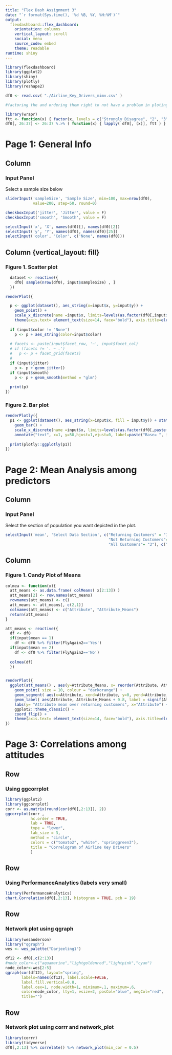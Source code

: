 ---
title: "Flex Dash Assignment 3"
date: "`r format(Sys.time(), '%d %B, %Y, %H:%M')`"
output: 
  flexdashboard::flex_dashboard:
    orientation: columns
    vertical_layout: scroll
    social: menu
    source_code: embed
    theme: readable
runtime: shiny
---

```{r setup, include=FALSE}
library(flexdashboard)
library(ggplot2)
library(shiny)
library(plotly)
library(reshape2)

```


```{r}
df0 <- read.csv( "./Airline_Key_Drivers_mimv.csv" )

#factoring the and ordering them right to not have a problem in ploting

library(wrapr)
ftt <- function(x) { factor(x, levels = c("Strongly Disagree", "2", "3", "4", "5", "6", "7", "8", "Strongly Agree"  ) ) }
df0[, 26:37] <- 26:37 %.>% ( function(x) { lapply( df0[, (x)], ftt ) } )  (.)
```

Page 1: General Info 
=======================================================================

Column {.sidebar} 
-----------------------------------------------------------------------

### Input Panel

Select a sample size below

```{r}
sliderInput('sampleSize', 'Sample Size', min=100, max=nrow(df0),
            value=200, step=50, round=0)

checkboxInput('jitter', 'Jitter', value = F)
checkboxInput('smooth', 'Smooth', value = F)

selectInput('x', 'X', names(df0)[], names(df0)[2])
selectInput('y', 'Y', names(df0), names(df0)[25])
selectInput('color', 'Color', c('None', names(df0)))

```


Column {vertical_layout: fill}
-----------------------------------------------------------------------
### Figure 1. Scatter plot

```{r}
  dataset <- reactive({
    df0[ sample(nrow(df0), input$sampleSize) , ]
  })
```

```{r}
renderPlot({

  p <- ggplot(dataset(), aes_string(x=input$x, y=input$y)) +
    geom_point() + 
    scale_x_discrete(name =input$x, limits=levels(as.factor(df0[,input$x]))) +
    theme(axis.text= element_text(size=14, face="bold"), axis.title=element_text(size=14, face="bold")) 
  
  if (input$color != 'None')
    p <- p + aes_string(color=input$color)
  
  # facets <- paste(input$facet_row, '~', input$facet_col)
  # if (facets != '. ~ .')
  #   p <- p + facet_grid(facets)
  # 
  if (input$jitter)
    p <- p + geom_jitter()
  if (input$smooth)
    p <- p + geom_smooth(method = "glm")
  
  print(p)
})
```


### Figure 2. Bar plot

```{r}
renderPlotly({
  p1 <- ggplot(dataset(), aes_string(x=input$x, fill = input$y)) + stat_count(width = .2) +
    geom_bar() +
    scale_x_discrete(name =input$x, limits=levels(as.factor(df0[,paste(input$x)])))+
    annotate("text", x=1, y=50,hjust=1,vjust=0, label=paste("Base= ", input$sampleSize),  size=4)
  
  print(plotly::ggplotly(p1))
})
```

Page 2: Mean Analysis among predictors
=======================================================================

Column {.sidebar}
-----------------------------------------------------------------------

### Input Panel

Select the section of population you want depicted in the plot.

```{r}

selectInput('mean', 'Select Data Section', c("Returning Customers" = "1",
                                             "Not Returning Customers"= "2",
                                             "All Customers"= "3"), c("All Customers"))

```


Column {data-width=200}
-----------------------------------------------------------------------
### Figure 1. Candy Plot of Means

```{r, echo=F}

colmea <- function(x){
  att_means <- as.data.frame( colMeans( x[2:13]) )
  att_means[2] <- row.names(att_means)
  rownames(att_means) <- c()
  att_means <- att_means[, c(2,1)]
  colnames(att_means) <- c("Attribute", "Attribute_Means")
  return(att_means)
}

att_means <- reactive({
  df <- df0
  if(input$mean == 1)
    df <- df0 %>% filter(FlyAgain2=='Yes')
  if(input$mean == 2)
    df <- df0 %>% filter(FlyAgain2=='No')
  
  colmea(df)
  })



```

```{r}
renderPlot({
  ggplot(att_means() , aes(y=Attribute_Means, x= reorder(Attribute, Attribute_Means)     )) + 
    geom_point( size = 10, colour = "darkorange") +
    geom_segment( aes(x=Attribute, xend=Attribute, y=0, yend=Attribute_Means) , size = 1.8, colour="turquoise") +
    geom_label( aes(Attribute, Attribute_Means + 0.8, label = signif(Attribute_Means, 2)), colour = "black", nudge_x = 0.15, size = 5) +
    labs(y= "Attribute mean over returning customers", x="Attribute") +
    ggplot2::theme_classic() + 
    coord_flip() +
    theme(axis.text= element_text(size=14, face="bold"), axis.title=element_text(size=14, face="bold"))
})
```


Page 3: Correlations among attitudes {data-orientation=rows}
=======================================================================

Row { }
-----------------------------------------------------------------------

### Using ggcorrplot

```{r fig.width=9, fig.height=9}
library(ggplot2)
library(ggcorrplot)
corr <- as.matrix(round(cor(df0[,2:13]), 2))
ggcorrplot(corr ,
           hc.order = TRUE,
           lab = TRUE,
           type = "lower",
           lab_size = 3,
           method = "circle",
           colors = c("tomato2", "white", "springgreen3"),
           title = "Correlogram of Airline Key Drivers"
           )
```

Row { }
-----------------------------------------------------------------------

### Using PerformanceAnalytics (labels very small)

```{r fig.width=12, fig.height=12}
library(PerformanceAnalytics)
chart.Correlation(df0[,2:13], histogram = TRUE, pch = 19)
```

Row { }
-----------------------------------------------------------------------

### Network plot using qgraph

```{r fig.width=12, fig.height=12}

library(wesanderson)
library("qgraph")
wes <- wes_palette("Darjeeling1")

df12 <- df0[,c(2:13)]
#node_color<-c("aquamarine","lightgoldenrod","lightpink","cyan")
node_color<-wes[2:5]
qgraph(cor(df12), layout="spring",
       labels=names(df12), label.scale=FALSE,
       label.fill.vertical=0.8,
       label.cex=1, node.width=1, minimum=.1, maximum=.6,
       color=node_color, lty=1, esize=2, posCol="blue", negCol="red",
       title="")

```


Row { }
-----------------------------------------------------------------------

### Network plot  using corrr and network_plot

```{r fig.width=12, fig.height=12}
library(corrr)
library(tidyverse)
df0[,2:13] %>% correlate() %>% network_plot(min_cor = 0.5)
```


